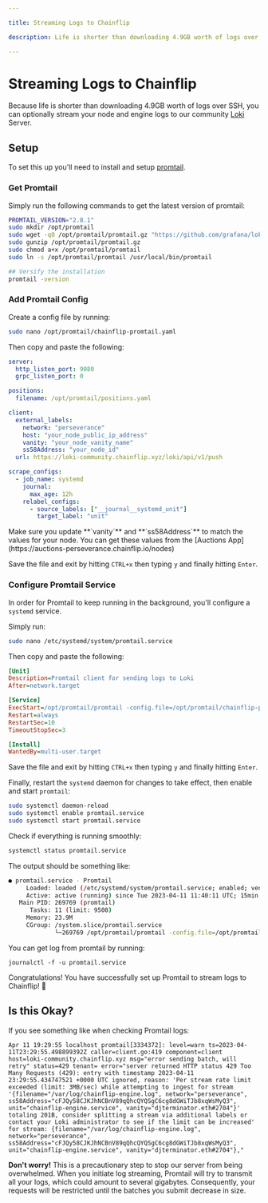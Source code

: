 ```yaml
---

title: Streaming Logs to Chainflip

description: Life is shorter than downloading 4.9GB worth of logs over SSH. You can optionally stream your node and engine logs to our community server.

---
```



# Streaming Logs to Chainflip

Because life is shorter than downloading 4.9GB worth of logs over SSH, you can optionally stream your node and engine logs to our community [Loki](https://github.com/grafana/loki) Server.

## Setup

To set this up you'll need to install and setup [promtail](https://grafana.com/docs/loki/latest/clients/promtail).

### Get Promtail

Simply run the following commands to get the latest version of promtail:

```bash copy
PROMTAIL_VERSION="2.8.1"
sudo mkdir /opt/promtail
sudo wget -qO /opt/promtail/promtail.gz "https://github.com/grafana/loki/releases/download/v${PROMTAIL_VERSION}/promtail-linux-amd64.zip"
sudo gunzip /opt/promtail/promtail.gz
sudo chmod a+x /opt/promtail/promtail
sudo ln -s /opt/promtail/promtail /usr/local/bin/promtail

## Versify the installation
promtail -version

```

### Add Promtail Config

Create a config file by running:

```bash copy
sudo nano /opt/promtail/chainflip-promtail.yaml
```

Then copy and paste the following:

```yaml copy
server:
  http_listen_port: 9080
  grpc_listen_port: 0

positions:
  filename: /opt/promtail/positions.yaml

client:
  external_labels:
    network: "perseverance"
    host: "your_node_public_ip_address"
    vanity: "your_node_vanity_name"
    ss58Address: "your_node_id"
  url: https://loki-community.chainflip.xyz/loki/api/v1/push

scrape_configs:
  - job_name: systemd
    journal:
      max_age: 12h
    relabel_configs:
      - source_labels: ["__journal__systemd_unit"]
        target_label: "unit"
```

<Callout type="warning">
  Make sure you update **`vanity`** and **`ss58Address`** to
  match the values for your node. You can get these values from the [Auctions
  App](https://auctions-perseverance.chainflip.io/nodes)
</Callout>

Save the file and exit by hitting `CTRL+x` then typing `y` and finally hitting `Enter`.

### Configure Promtail Service

In order for Promtail to keep running in the background, you'll configure a `systemd` service.

Simply run:

```bash copy
sudo nano /etc/systemd/system/promtail.service
```

Then copy and paste the following:

```ini
[Unit]
Description=Promtail client for sending logs to Loki
After=network.target

[Service]
ExecStart=/opt/promtail/promtail -config.file=/opt/promtail/chainflip-promtail.yaml
Restart=always
RestartSec=10
TimeoutStopSec=3

[Install]
WantedBy=multi-user.target
```

Save the file and exit by hitting `CTRL+x` then typing `y` and finally hitting `Enter`.

Finally, restart the `systemd` daemon for changes to take effect, then enable and start `promtail`:

```bash copy
sudo systemctl daemon-reload
sudo systemctl enable promtail.service
sudo systemctl start promtail.service
```

Check if everything is running smoothly:

```bash copy
systemctl status promtail.service
```

The output should be something like:

```bash copy
● promtail.service - Promtail
     Loaded: loaded (/etc/systemd/system/promtail.service; enabled; vendor preset: enabled)
     Active: active (running) since Tue 2023-04-11 11:40:11 UTC; 15min ago
   Main PID: 269769 (promtail)
      Tasks: 11 (limit: 9508)
     Memory: 23.9M
     CGroup: /system.slice/promtail.service
             └─269769 /opt/promtail/promtail -config.file=/opt/promtail/chainflip-promtail.yaml
```

You can get log from promtail by running:

```
journalctl -f -u promtail.service
```

Congratulations! You have successfully set up Promtail to stream logs to Chainflip! 🎉

## Is this Okay?

If you see something like when checking Promtail logs:

```log
Apr 11 19:29:55 localhost promtail[3334372]: level=warn ts=2023-04-11T23:29:55.498899392Z caller=client.go:419 component=client host=loki-community.chainflip.xyz msg="error sending batch, will retry" status=429 tenant= error="server returned HTTP status 429 Too Many Requests (429): entry with timestamp 2023-04-11 23:29:55.434747521 +0000 UTC ignored, reason: 'Per stream rate limit exceeded (limit: 3MB/sec) while attempting to ingest for stream '{filename="/var/log/chainflip-engine.log", network="perseverance", ss58Address="cFJQy58CJKJhNCBnV89qQhcQYQSgC6cg8dGWiTJb8xqWsMyQ3", unit="chainflip-engine.service", vanity="djterminator.eth#2704"}' totaling 201B, consider splitting a stream via additional labels or contact your Loki administrator to see if the limit can be increased' for stream: {filename="/var/log/chainflip-engine.log", network="perseverance", ss58Address="cFJQy58CJKJhNCBnV89qQhcQYQSgC6cg8dGWiTJb8xqWsMyQ3", unit="chainflip-engine.service", vanity="djterminator.eth#2704"},"

```

**Don't worry!** This is a precautionary step to stop our server from being overwhelmed. When you initiate log streaming, Promtail will try to transmit all your logs, which could amount to several gigabytes. Consequently, your requests will be restricted until the batches you submit decrease in size.
